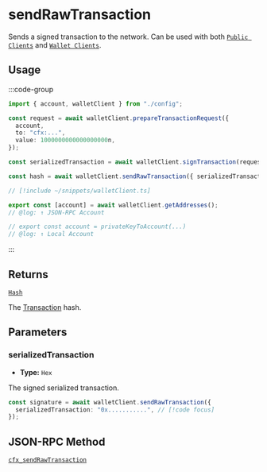 # sendRawTransaction

Sends a signed transaction to the network. Can be used with both [`Public Clients`](/docs/clients/public) and [`Wallet Clients`](/docs/clients/wallet).

## Usage

:::code-group

```ts twoslash [example.ts]
import { account, walletClient } from "./config";

const request = await walletClient.prepareTransactionRequest({
  account,
  to: "cfx:...",
  value: 1000000000000000000n,
});

const serializedTransaction = await walletClient.signTransaction(request);

const hash = await walletClient.sendRawTransaction({ serializedTransaction }); // [!code focus]
```

```ts twoslash [config.ts] filename="config.ts"
// [!include ~/snippets/walletClient.ts]

export const [account] = await walletClient.getAddresses();
// @log: ↑ JSON-RPC Account

// export const account = privateKeyToAccount(...)
// @log: ↑ Local Account
```

:::

## Returns

[`Hash`](#TODO)

The [Transaction](#TODO) hash.

## Parameters

### serializedTransaction

- **Type:** `Hex`

The signed serialized transaction.

```ts
const signature = await walletClient.sendRawTransaction({
  serializedTransaction: "0x...........", // [!code focus]
});
```

## JSON-RPC Method

[`cfx_sendRawTransaction`](https://doc.confluxnetwork.org/docs/core/build/json-rpc/cfx-namespace#cfx_sendrawtransaction)
